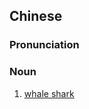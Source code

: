 {{also|蛤仔鲨}}
==Chinese==
{{zh-forms|s=蛤仔鲨|type=21|alt=鴿仔鯊}}

===Pronunciation===
{{zh-pron
|mn=tw,xm:kap-仔-soa
|cat=n
}}

===Noun===
{{zh-noun}}

# {{lb|zh|Min Nan}} [[whale shark]]